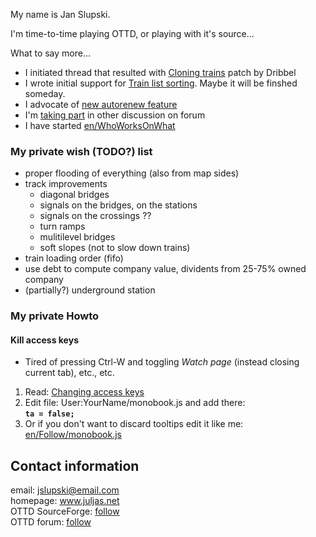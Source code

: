 My name is Jan Slupski. 

I'm time-to-time playing OTTD, or playing with it's source... 

What to say more...
* I initiated thread that resulted with [http://www.tt-forums.net/viewtopic.php?t=9298 Cloning trains] patch by Dribbel
* I wrote initial support for [http://www.tt-forums.net/viewtopic.php?t=9111 Train list sorting]. Maybe it will be finshed someday.
* I advocate of [http://www.tt-forums.net/viewtopic.php?t=9352 new autorenew feature]
* I'm [http://www.tt-forums.net/search.php?search_author=follow taking part] in other discussion on forum
* I have started [[en/WhoWorksOnWhat]]

=== My private wish (TODO?) list ===
* proper flooding of everything (also from map sides)
* track improvements
** diagonal bridges
** signals on the bridges, on the stations
** signals on the crossings ??
** turn ramps
** mulitilevel bridges
** soft slopes (not to slow down trains)
* train loading order (fifo)
* use debt to compute company value, dividents from 25-75% owned company
* (partially?) underground station

=== My private Howto ===
==== Kill access keys ====
* Tired of pressing Ctrl-W and toggling ''Watch page'' (instead closing current tab), etc., etc.
# Read: [http://meta.wikimedia.org/wiki/Help:User_style#Changing_access_keys Changing access keys]
# Edit file: User:YourName/monobook.js and add there:<br>'''<tt>ta = false;</tt>'''
# Or if you don't want to discard tooltips edit it like me: [[en/Follow/monobook.js]]

== Contact information ==
email: [mailto:jslupski@email.com jslupski@email.com]  <br>
homepage: [http://www.juljas.net/ www.juljas.net]<br>
OTTD SourceForge: [http://sourceforge.net/users/follow/ follow]<br>
OTTD forum: [http://www.tt-forums.net/profile.php?mode=viewprofile&u=3504 follow]